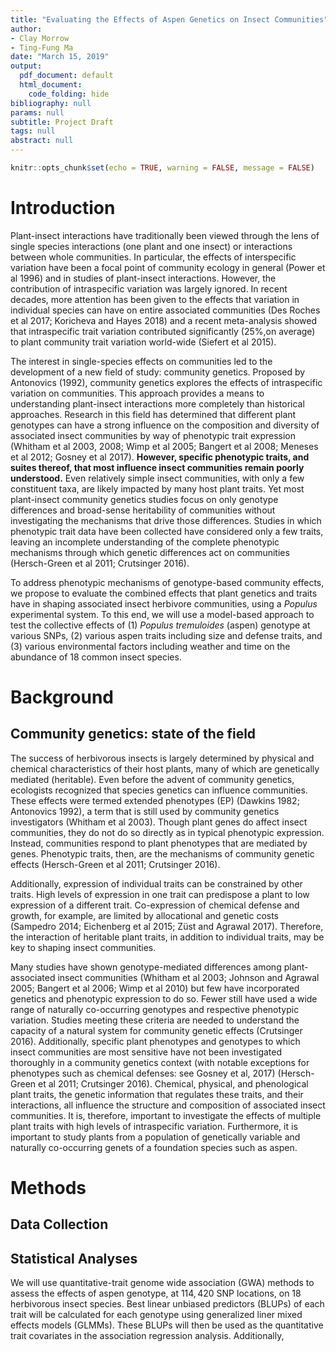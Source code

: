 ```yaml
---
title: "Evaluating the Effects of Aspen Genetics on Insect Communities"
author:
- Clay Morrow
- Ting-Fung Ma
date: "March 15, 2019"
output:
  pdf_document: default
  html_document:
    code_folding: hide
bibliography: null
params: null
subtitle: Project Draft
tags: null
abstract: null
---
```


```r
knitr::opts_chunk$set(echo = TRUE, warning = FALSE, message = FALSE)
```

# Introduction
<!-- clear statement of problem(s) being addressed, why doing so is 
interesting/important, -->

Plant-insect interactions have traditionally been viewed through the lens of 
single species interactions (one plant and one insect) or interactions between 
whole communities. In particular, the effects of interspecific variation 
have been a focal point of community ecology in general (Power et al 1996)
and in studies of plant-insect interactions. However, the contribution of 
intraspecific variation was largely ignored. In recent decades, more attention 
has been given to the effects that variation in individual species can have on 
entire associated communities (Des Roches et al 2017; Koricheva and Hayes 2018)
and a recent meta-analysis showed that intraspecific trait variation
contributed significantly (25%,on average) to plant community trait variation 
world-wide (Siefert et al 2015). 

The interest in single-species effects on communities led to the development of 
a new field of study: community genetics. Proposed by Antonovics (1992), 
community genetics explores the effects of intraspecific variation on 
communities. This approach provides a means to understanding plant-insect 
interactions more completely than historical approaches. Research in this 
field has determined that different plant genotypes can have a strong 
influence on the composition and diversity of associated insect communities
by way of phenotypic trait expression (Whitham et al 2003, 2008; 
Wimp et al 2005; Bangert et al 2008; Meneses et al 2012; Gosney et al 2017).
**However, specific phenotypic traits, and suites thereof, that most influence 
insect communities remain poorly understood.** Even relatively simple insect 
communities, with only a few constituent taxa, are likely impacted by many host
plant traits. Yet most plant-insect community genetics studies focus on only 
genotype differences and broad-sense heritability of communities without 
investigating the mechanisms that drive those differences. Studies in which
phenotypic trait data have been collected have considered only a few traits,
leaving an incomplete understanding of the complete phenotypic mechanisms 
through which genetic differences act on communities (Hersch-Green et al 
2011; Crutsinger 2016).

To address phenotypic mechanisms of genotype-based community effects, we propose
to evaluate the combined effects that plant genetics and traits have in 
shaping associated insect herbivore communities, using a *Populus* 
experimental system. To this end, we will use a model-based approach to test 
the collective effects of (1) *Populus tremuloides* (aspen) genotype at various 
SNPs, (2) various aspen traits including size and defense traits, and (3) 
various environmental factors including weather and time on the abundance of 
18 common insect species.

# Background
<!--  background specifying what has been done in this area -->

## Community genetics: state of the field

The success of herbivorous insects is largely determined by physical and 
chemical characteristics of their host plants, many of which are genetically 
mediated (heritable). Even before the advent of community genetics, 
ecologists recognized that species genetics can influence communities. 
These effects were termed extended phenotypes (EP) (Dawkins 1982; 
Antonovics 1992), a term that is still used by community genetics 
investigators (Whitham et al 2003). Though plant genes do affect insect 
communities, they do not do so directly as in typical phenotypic expression. 
Instead, communities respond to plant phenotypes that are mediated by genes.
Phenotypic traits, then, are the mechanisms of community genetic 
effects (Hersch-Green et al 2011; Crutsinger 2016). 

<!-- Needed? -->
<!-- Morphological and  -->
<!-- physiological plant traits that are likely to influence insect performance  -->
<!-- are those that affect quality and availability of the plant as a food  -->
<!-- resource.The available quantitiesof suitable host plant species can have  -->
<!-- significant impacts on individual insects and insect communities.  -->
<!-- Plant biomass is positively correlated with total insect abundance  -->
<!-- (Haddad et al 2001)and increasing leaf biomass is linked toincreasing  -->
<!-- insect herbivore abundance and species richness (Marques et al 2000). -->
<!-- Drivers of that trend includespecific heritable plant traits such as  -->

Additionally, expression of individual traits can be constrained by other 
traits. High levels of expression in one trait can predispose a plant to low 
expression of a different trait. Co-expression of chemical defense and growth, 
for example, are limited by allocational and genetic costs (Sampedro 2014; 
Eichenberg et al 2015; Züst and Agrawal 2017). Therefore, the interaction of 
heritable plant traits, in addition to individual traits, may be key to 
shaping insect communities.

Many studies have shown genotype-mediated  differences among plant-associated
insect communities (Whitham et al 2003; Johnson and Agrawal 2005; 
Bangert et al 2006; Wimp et al 2010) but few have incorporated genetics and
phenotypic expression to do so. Fewer still have used a wide range of
naturally co-occurring genotypes and respective phenotypic variation. Studies 
meeting these criteria are needed to understand the capacity of a natural 
system for community genetic effects (Crutsinger 2016). Additionally, 
specific plant phenotypes and genotypes to which insect communities are most 
sensitive have not been investigated thoroughly in a community genetics 
context (with notable exceptions for phenotypes such as chemical defenses: see 
Gosney et al, 2017) (Hersch-Green et al 2011; Crutsinger 2016). Chemical, 
physical, and phenological plant traits, the genetic information that regulates
these traits, and their interactions, all influence the structure and 
composition of associated insect communities. It is, therefore, important 
to investigate the effects of multiple plant traits with high levels of 
intraspecific variation. Furthermore, it is important to study plants from a 
population of genetically variable and naturally co-occurring genets of a 
foundation species such as aspen.

<!-- populus as a study system? -->

# Methods
<!-- sketch on details of approaches that will be used -->

## Data Collection

## Statistical Analyses

We will use quantitative-trait genome wide association (GWA) methods to assess 
the effects of aspen genotype, at $114,420$ SNP locations, on 18 herbivorous 
insect species. Best linear unbiased predictors (BLUPs) of each trait will be 
calculated for each genotype using generalized liner mixed effects models 
(GLMMs). These BLUPs will then be used as the quantitative trait covariates 
in the association regression analysis. Additionally, 
